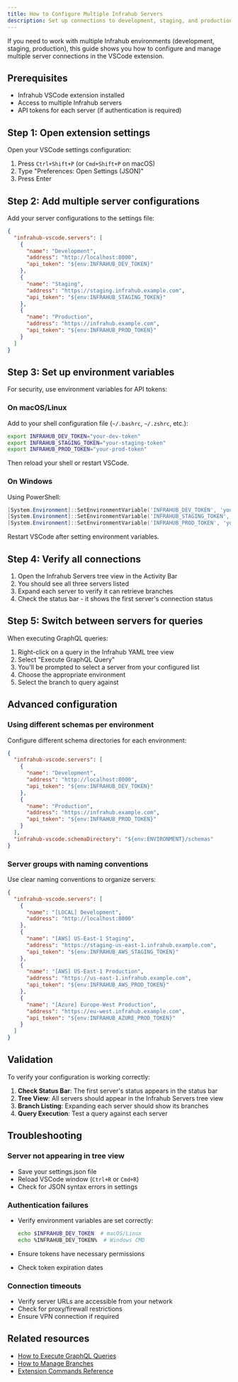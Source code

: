 ```yaml
---
title: How to Configure Multiple Infrahub Servers
description: Set up connections to development, staging, and production Infrahub servers for seamless environment switching
---
```


If you need to work with multiple Infrahub environments (development, staging, production), this guide shows you how to configure and manage multiple server connections in the VSCode extension.

## Prerequisites

- Infrahub VSCode extension installed
- Access to multiple Infrahub servers
- API tokens for each server (if authentication is required)

## Step 1: Open extension settings

Open your VSCode settings configuration:

1. Press `Ctrl+Shift+P` (or `Cmd+Shift+P` on macOS)
2. Type "Preferences: Open Settings (JSON)"
3. Press Enter

## Step 2: Add multiple server configurations

Add your server configurations to the settings file:

```json
{
  "infrahub-vscode.servers": [
    {
      "name": "Development",
      "address": "http://localhost:8000",
      "api_token": "${env:INFRAHUB_DEV_TOKEN}"
    },
    {
      "name": "Staging",
      "address": "https://staging.infrahub.example.com",
      "api_token": "${env:INFRAHUB_STAGING_TOKEN}"
    },
    {
      "name": "Production",
      "address": "https://infrahub.example.com",
      "api_token": "${env:INFRAHUB_PROD_TOKEN}"
    }
  ]
}
```

## Step 3: Set up environment variables

For security, use environment variables for API tokens:

### On macOS/Linux

Add to your shell configuration file (`~/.bashrc`, `~/.zshrc`, etc.):

```bash
export INFRAHUB_DEV_TOKEN="your-dev-token"
export INFRAHUB_STAGING_TOKEN="your-staging-token"
export INFRAHUB_PROD_TOKEN="your-prod-token"
```

Then reload your shell or restart VSCode.

### On Windows

Using PowerShell:

```powershell
[System.Environment]::SetEnvironmentVariable('INFRAHUB_DEV_TOKEN', 'your-dev-token', 'User')
[System.Environment]::SetEnvironmentVariable('INFRAHUB_STAGING_TOKEN', 'your-staging-token', 'User')
[System.Environment]::SetEnvironmentVariable('INFRAHUB_PROD_TOKEN', 'your-prod-token', 'User')
```

Restart VSCode after setting environment variables.

## Step 4: Verify all connections

1. Open the Infrahub Servers tree view in the Activity Bar
2. You should see all three servers listed
3. Expand each server to verify it can retrieve branches
4. Check the status bar - it shows the first server's connection status

## Step 5: Switch between servers for queries

When executing GraphQL queries:

1. Right-click on a query in the Infrahub YAML tree view
2. Select "Execute GraphQL Query"
3. You'll be prompted to select a server from your configured list
4. Choose the appropriate environment
5. Select the branch to query against

## Advanced configuration

### Using different schemas per environment

Configure different schema directories for each environment:

```json
{
  "infrahub-vscode.servers": [
    {
      "name": "Development",
      "address": "http://localhost:8000",
      "api_token": "${env:INFRAHUB_DEV_TOKEN}"
    },
    {
      "name": "Production",
      "address": "https://infrahub.example.com",
      "api_token": "${env:INFRAHUB_PROD_TOKEN}"
    }
  ],
  "infrahub-vscode.schemaDirectory": "${env:ENVIRONMENT}/schemas"
}
```

### Server groups with naming conventions

Use clear naming conventions to organize servers:

```json
{
  "infrahub-vscode.servers": [
    {
      "name": "[LOCAL] Development",
      "address": "http://localhost:8000"
    },
    {
      "name": "[AWS] US-East-1 Staging",
      "address": "https://staging-us-east-1.infrahub.example.com",
      "api_token": "${env:INFRAHUB_AWS_STAGING_TOKEN}"
    },
    {
      "name": "[AWS] US-East-1 Production",
      "address": "https://us-east-1.infrahub.example.com",
      "api_token": "${env:INFRAHUB_AWS_PROD_TOKEN}"
    },
    {
      "name": "[Azure] Europe-West Production",
      "address": "https://eu-west.infrahub.example.com",
      "api_token": "${env:INFRAHUB_AZURE_PROD_TOKEN}"
    }
  ]
}
```

## Validation

To verify your configuration is working correctly:

1. **Check Status Bar**: The first server's status appears in the status bar
2. **Tree View**: All servers should appear in the Infrahub Servers tree view
3. **Branch Listing**: Expanding each server should show its branches
4. **Query Execution**: Test a query against each server

## Troubleshooting

### Server not appearing in tree view

- Save your settings.json file
- Reload VSCode window (`Ctrl+R` or `Cmd+R`)
- Check for JSON syntax errors in settings

### Authentication failures

- Verify environment variables are set correctly:

  ```bash
  echo $INFRAHUB_DEV_TOKEN  # macOS/Linux
  echo %INFRAHUB_DEV_TOKEN%  # Windows CMD
  ```

- Ensure tokens have necessary permissions
- Check token expiration dates

### Connection timeouts

- Verify server URLs are accessible from your network
- Check for proxy/firewall restrictions
- Ensure VPN connection if required

## Related resources

- [How to Execute GraphQL Queries](./execute-graphql-queries.mdx)
- [How to Manage Branches](./manage-branches.mdx)
- [Extension Commands Reference](../reference/commands-settings.mdx)